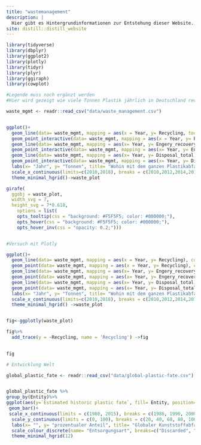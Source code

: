 ```yaml
---
title: "wastemanagement"
description: |
  Hier gibt es Hintergrundinformationen zur Entstehung dieser Website.
site: distill::distill_website
---
```

  
```r


library(tidyverse)
library(dbplyr)
library(ggplot2)
library(plotly)
library(tidyr)
library(plyr)
library(ggiraph)
library(cowplot)

#Legende muss noch ergänzt werden 
#Hier wird gezeigt wie viele Tonnen Plastik jährlich in Deutschland recycelt, auf Mülldeponien gelagert und energetisch verwertet werden (von 2010-2018)

waste_mgmt <- readr::read_csv("data/waste_management.csv")


ggplot()+
  geom_line(data= waste_mgmt, mapping = aes(x = Year, y= Recycling, tooltip=Recycling), colour= "#66CC66", size=1, alpha=0.6)+
  geom_point_interactive(data= waste_mgmt, mapping = aes(x = Year, y= Recycling, data_id=Recycling, tooltip=Recycling), colour="#66CC66", size=4)+
  geom_line(data= waste_mgmt, mapping = aes(x= Year, y= Engery_recovery), color="#33CCCC", size= 1, alpha=0.6)+
  geom_point_interactive(data= waste_mgmt, mapping = aes(x= Year, y= Engery_recovery, data_id=Engery_recovery, tooltip=Engery_recovery), color= "#33CCCC", size=4)+
  geom_line(data= waste_mgmt, mapping = aes(x= Year, y= Disposal_total), color= "#6699FF", lwd=1, alpha=0.6)+
  geom_point_interactive(data= waste_mgmt, mapping = aes(x= Year, y= Disposal_total, data_id=Disposal_total, tooltip=Disposal_total), color= "#6699FF", size=4)+
  labs(x= "Jahr", y= "Tonnen", title= "Wohin mit dem ganzen Plastikabfall? \n Neben der Produktion ist auch die Entsorgung von \n bereits bestehendem Plastik ein Problem", subtitle = "Management des Plastikabfalls in Deutschland von 2010 bis 2018")+
  scale_x_continuous(limits=c(2010,2018), breaks = c(2010,2012,2014,2016,2018))+
  theme_minimal_hgrid()->waste_plot

girafe(
  ggobj = waste_plot,
  width_svg = 7,
  height_svg = 7*0.618,
    options = list(
    opts_tooltip(css = "background: #F5F5F5; color: #000000;"),
    opts_hover(css = "background: #F5F5F5; color: #000000;"),
    opts_hover_inv(css = "opacity: 0.2;")))



```

```r
#Versuch mit Plotly 

ggplot()+
  geom_line(data= waste_mgmt, mapping = aes(x = Year, y= Recycling), colour= "#66CC66", size=1, alpha=0.6)+
  geom_point(data= waste_mgmt, mapping = aes(x = Year, y= Recycling), colour="#66CC66", size=4)+
  geom_line(data= waste_mgmt, mapping = aes(x= Year, y= Engery_recovery), color="#33CCCC", size= 1, alpha=0.6)+
  geom_point(data= waste_mgmt, mapping = aes(x= Year, y= Engery_recovery), color= "#33CCCC", size=4)+
  geom_line(data= waste_mgmt, mapping = aes(x= Year, y= Disposal_total), color= "#6699FF", lwd=1, alpha=0.6)+
  geom_point(data= waste_mgmt, mapping = aes(x= Year, y= Disposal_total), color= "#6699FF", size=4)+
  labs(x= "Jahr", y= "Tonnen", title= "Wohin mit dem ganzen Plastikabfall? \n Neben der Produktion ist auch die Entsorgung von \n bereits bestehendem Plastik ein Problem", subtitle = "Management des Plastikabfalls in Deutschland von 2010 bis 2018")+
  scale_x_continuous(limits=c(2010,2018), breaks = c(2010,2012,2014,2016,2018))+
  theme_minimal_hgrid() ->waste_plot


fig<-ggplotly(waste_plot)

fig%>% 
  add_trace(y = ~Recycling, name = 'Recycling') ->fig

  
fig 
```

```r
# Entwicklung Welt 

global_plastic_fate <- readr::read_csv("data/global-plastic-fate.csv")


global_plastic_fate %>%
group_by(Entity)%>%
ggplot(aes(y=`Estimated historic plastic fate`, fill= Entity, position= "dodge")) +
 geom_bar()+
 scale_x_continuous(limits = c(1980, 2015), breaks = c(1980, 1990, 2000, 2010, 2015), expand = c(0.02,0.02))+
  scale_y_continuous(limits = c(0, 100), breaks = c(20, 40, 60, 80, 100))+
  labs(x= "", y= "prozentualer Anteil", title= "Globaler Kunststoffabfall differnziert nach Entsorgungsart, 1980 bis 2015")+
  scale_colour_discrete(name= "Entsorgungsart", breaks=c("Discarded", "Incinerated", "Recycled"),labels= c("Entsorgung (auf Mülldeponien)", "Verbrennung", "Recyceln"))+
  theme_minimal_hgrid(12)
```

